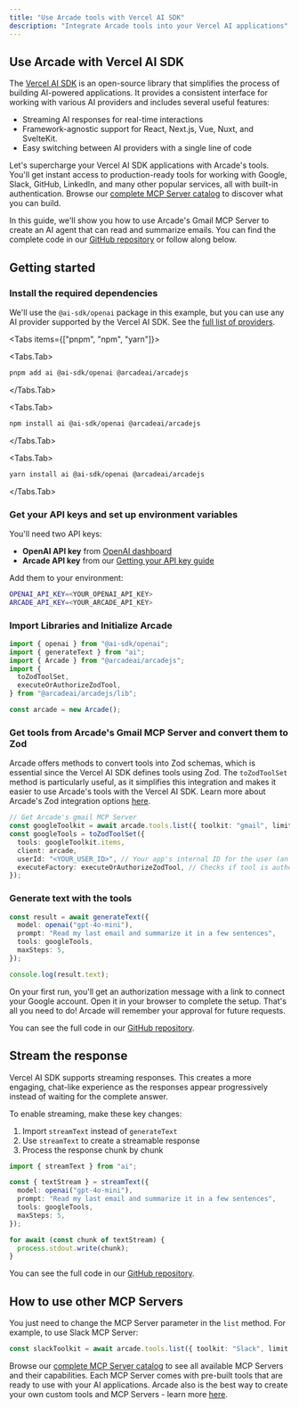 ```yaml
---
title: "Use Arcade tools with Vercel AI SDK"
description: "Integrate Arcade tools into your Vercel AI applications"
---
```



## Use Arcade with Vercel AI SDK

The [Vercel AI SDK](https://sdk.vercel.ai/) is an open-source library that simplifies the process of building AI-powered applications. It provides a consistent interface for working with various AI providers and includes several useful features:

- Streaming AI responses for real-time interactions
- Framework-agnostic support for React, Next.js, Vue, Nuxt, and SvelteKit.
- Easy switching between AI providers with a single line of code

Let's supercharge your Vercel AI SDK applications with Arcade's tools. You'll get instant access to production-ready tools for working with Google, Slack, GitHub, LinkedIn, and many other popular services, all with built-in authentication. Browse our [complete MCP Server catalog](/mcp-servers) to discover what you can build.

In this guide, we'll show you how to use Arcade's Gmail MCP Server to create an AI agent that can read and summarize emails. You can find the complete code in our [GitHub repository](https://github.com/ArcadeAI/arcade-ai/tree/main/examples/ai-sdk) or follow along below.

## Getting started

<Steps>

### Install the required dependencies

We'll use the `@ai-sdk/openai` package in this example, but you can use any AI provider supported by the Vercel AI SDK. See the [full list of providers](https://ai-sdk.dev/docs/foundations/providers-and-models#ai-sdk-providers).

<Tabs items={["pnpm", "npm", "yarn"]}>

<Tabs.Tab>

```bash
pnpm add ai @ai-sdk/openai @arcadeai/arcadejs
```

</Tabs.Tab>

<Tabs.Tab>

```bash
npm install ai @ai-sdk/openai @arcadeai/arcadejs
```

</Tabs.Tab>

<Tabs.Tab>

```bash
yarn install ai @ai-sdk/openai @arcadeai/arcadejs
```

</Tabs.Tab>

</Tabs>

### Get your API keys and set up environment variables

You'll need two API keys:

- **OpenAI API key** from [OpenAI dashboard](https://platform.openai.com/api-keys)
- **Arcade API key** from our [Getting your API key guide](https://docs.arcade.dev/home/api-keys)

Add them to your environment:

```bash
OPENAI_API_KEY=<YOUR_OPENAI_API_KEY>
ARCADE_API_KEY=<YOUR_ARCADE_API_KEY>
```

### Import Libraries and Initialize Arcade

```ts
import { openai } from "@ai-sdk/openai";
import { generateText } from "ai";
import { Arcade } from "@arcadeai/arcadejs";
import {
  toZodToolSet,
  executeOrAuthorizeZodTool,
} from "@arcadeai/arcadejs/lib";

const arcade = new Arcade();
```

### Get tools from Arcade's Gmail MCP Server and convert them to Zod

Arcade offers methods to convert tools into Zod schemas, which is essential since the Vercel AI SDK defines tools using Zod. The `toZodToolSet` method is particularly useful, as it simplifies this integration and makes it easier to use Arcade's tools with the Vercel AI SDK. Learn more about Arcade's Zod integration options [here](/home/use-tools/get-tool-definitions#get-zod-tool-definitions).

```ts
// Get Arcade's gmail MCP Server
const googleToolkit = await arcade.tools.list({ toolkit: "gmail", limit: 30 });
const googleTools = toZodToolSet({
  tools: googleToolkit.items,
  client: arcade,
  userId: "<YOUR_USER_ID>", // Your app's internal ID for the user (an email, UUID, etc). It's used internally to identify your user in Arcade
  executeFactory: executeOrAuthorizeZodTool, // Checks if tool is authorized and executes it, or returns authorization URL if needed
});
```

### Generate text with the tools

```ts
const result = await generateText({
  model: openai("gpt-4o-mini"),
  prompt: "Read my last email and summarize it in a few sentences",
  tools: googleTools,
  maxSteps: 5,
});

console.log(result.text);
```

<Callout type="info">
On your first run, you'll get an authorization message with a link to connect your Google account. Open it in your browser to complete the setup. That's all you need to do! Arcade will remember your approval for future requests.
</Callout>
</Steps>

You can see the full code in our [GitHub repository](https://github.com/ArcadeAI/arcade-ai/blob/main/examples/ai-sdk/generateText.js).

## Stream the response

Vercel AI SDK supports streaming responses. This creates a more engaging, chat-like experience as the responses appear progressively instead of waiting for the complete answer.

To enable streaming, make these key changes:

1. Import `streamText` instead of `generateText`
2. Use `streamText` to create a streamable response
3. Process the response chunk by chunk

```ts
import { streamText } from "ai";

const { textStream } = streamText({
  model: openai("gpt-4o-mini"),
  prompt: "Read my last email and summarize it in a few sentences",
  tools: googleTools,
  maxSteps: 5,
});

for await (const chunk of textStream) {
  process.stdout.write(chunk);
}
```

You can see the full code in our [GitHub repository](https://github.com/ArcadeAI/arcade-ai/blob/main/examples/ai-sdk/index.js).

## How to use other MCP Servers

You just need to change the MCP Server parameter in the `list` method. For example, to use Slack MCP Server:

```ts
const slackToolkit = await arcade.tools.list({ toolkit: "Slack", limit: 30 });
```

Browse our [complete MCP Server catalog](/mcp-servers) to see all available MCP Servers and their capabilities. Each MCP Server comes with pre-built tools that are ready to use with your AI applications. Arcade also is the best way to create your own custom tools and MCP Servers - learn more [here](/home/build-tools/create-a-mcp-server).
